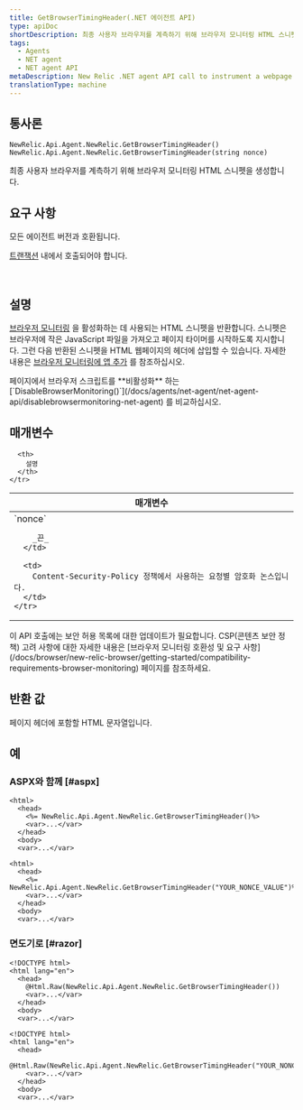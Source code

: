 ```yaml
---
title: GetBrowserTimingHeader(.NET 에이전트 API)
type: apiDoc
shortDescription: 최종 사용자 브라우저를 계측하기 위해 브라우저 모니터링 HTML 스니펫을 생성합니다.
tags:
  - Agents
  - NET agent
  - NET agent API
metaDescription: New Relic .NET agent API call to instrument a webpage with browser.
translationType: machine
---
```


## 통사론

```
NewRelic.Api.Agent.NewRelic.GetBrowserTimingHeader()
NewRelic.Api.Agent.NewRelic.GetBrowserTimingHeader(string nonce)
```

최종 사용자 브라우저를 계측하기 위해 브라우저 모니터링 HTML 스니펫을 생성합니다.

## 요구 사항

모든 에이전트 버전과 호환됩니다.

[트랜잭션](/docs/accounts-partnerships/education/getting-started-new-relic/glossary#transaction) 내에서 호출되어야 합니다.

 

## 설명

[브라우저 모니터링](/docs/browser/new-relic-browser/getting-started/new-relic-browser) 을 활성화하는 데 사용되는 HTML 스니펫을 반환합니다. 스니펫은 브라우저에 작은 JavaScript 파일을 가져오고 페이지 타이머를 시작하도록 지시합니다. 그런 다음 반환된 스니펫을 HTML 웹페이지의 헤더에 삽입할 수 있습니다. 자세한 내용은 [브라우저 모니터링에 앱 추가](/docs/browser/new-relic-browser/installation-configuration/adding-apps-new-relic-browser) 를 참조하십시오.

<Callout variant="tip">
  페이지에서 브라우저 스크립트를 **비활성화** 하는 [`DisableBrowserMonitoring()`](/docs/agents/net-agent/net-agent-api/disablebrowsermonitoring-net-agent) 를 비교하십시오.
</Callout>

## 매개변수

<table>
  <thead>
    <tr>
      <th width="25%">
        매개변수
      </th>

      <th>
        설명
      </th>
    </tr>
  </thead>

  <tbody>
    <tr>
      <td>
        `nonce`

        _끈_
      </td>

      <td>
        Content-Security-Policy 정책에서 사용하는 요청별 암호화 논스입니다.
      </td>
    </tr>
  </tbody>
</table>

<Callout variant="tip">
  이 API 호출에는 보안 허용 목록에 대한 업데이트가 필요합니다. CSP(콘텐츠 보안 정책) 고려 사항에 대한 자세한 내용은 [브라우저 모니터링 호환성 및 요구 사항](/docs/browser/new-relic-browser/getting-started/compatibility-requirements-browser-monitoring) 페이지를 참조하세요.
</Callout>

## 반환 값

페이지 헤더에 포함할 HTML 문자열입니다.

## 예

### ASPX와 함께 [#aspx]

```
<html>
  <head>
    <%= NewRelic.Api.Agent.NewRelic.GetBrowserTimingHeader()%>
    <var>...</var>
  </head>
  <body>
  <var>...</var>
```

```
<html>
  <head>
    <%= NewRelic.Api.Agent.NewRelic.GetBrowserTimingHeader("YOUR_NONCE_VALUE")%>
    <var>...</var>
  </head>
  <body>
  <var>...</var>
```

### 면도기로 [#razor]

```
<!DOCTYPE html>
<html lang="en">
  <head>
    @Html.Raw(NewRelic.Api.Agent.NewRelic.GetBrowserTimingHeader())
    <var>...</var>
  </head>
  <body>
  <var>...</var>
```

```
<!DOCTYPE html>
<html lang="en">
  <head>
    @Html.Raw(NewRelic.Api.Agent.NewRelic.GetBrowserTimingHeader("YOUR_NONCE_VALUE"))
    <var>...</var>
  </head>
  <body>
  <var>...</var>
```